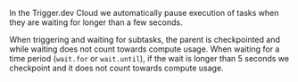 In the Trigger.dev Cloud we automatically pause execution of tasks when they are waiting for
longer than a few seconds.

When triggering and waiting for subtasks, the parent is checkpointed and while waiting does not count towards compute usage. When waiting for a time period (`wait.for` or `wait.until`), if the wait is longer than 5 seconds we checkpoint and it does not count towards compute usage.